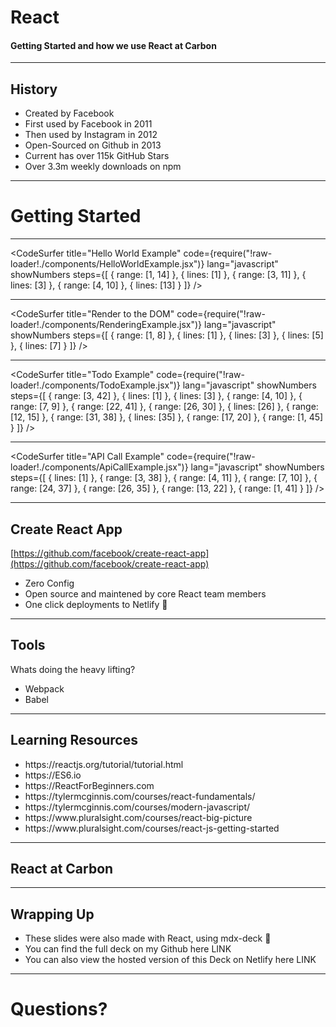 

<Head>
  <title>React - Carbon Getting Started</title>
</Head>

# React

#### Getting Started and how we use React at Carbon

---

## History

<ul style={{ textAlign: "left" }}>
  <Appear>
    <li>Created by Facebook</li>
    <li>First used by Facebook in 2011</li>
    <li>Then used by Instagram in 2012</li>
    <li>Open-Sourced on Github in 2013</li>
    <li>Current has over 115k GitHub Stars</li>
    <li>Over 3.3m weekly downloads on npm</li>
  </Appear>
</ul>

---

# Getting Started

---

<CodeSurfer
  title="Hello World Example"
  code={require("!raw-loader!./components/HelloWorldExample.jsx")}
  lang="javascript"
  showNumbers
  steps={[
    { range: [1, 14] },
    { lines: [1] },
    { range: [3, 11] },
    { lines: [3] },
    { range: [4, 10] },
    { lines: [13] }
  ]}
/>

---

<CodeSurfer
  title="Render to the DOM"
  code={require("!raw-loader!./components/RenderingExample.jsx")}
  lang="javascript"
  showNumbers
  steps={[
    { range: [1, 8] },
    { lines: [1] },
    { lines: [3] },
    { lines: [5] },
    { lines: [7] }
  ]}
/>

---

<CodeSurfer
  title="Todo Example"
  code={require("!raw-loader!./components/TodoExample.jsx")}
  lang="javascript"
  showNumbers
  steps={[
    { range: [3, 42] },
    { lines: [1] },
    { lines: [3] },
    { range: [4, 10] },
    { range: [7, 9] },
    { range: [22, 41] },
    { range: [26, 30] },
    { lines: [26] },
    { range: [12, 15] },
    { range: [31, 38] },
    { lines: [35] },
    { range: [17, 20] },
    { range: [1, 45] }
  ]}
/>

---

<CodeSurfer
  title="API Call Example"
  code={require("!raw-loader!./components/ApiCallExample.jsx")}
  lang="javascript"
  showNumbers
  steps={[
    { lines: [1] },
    { range: [3, 38] },
    { range: [4, 11] },
    { range: [7, 10] },
    { range: [24, 37] },
    { range: [26, 35] },
    { range: [13, 22] },
    { range: [1, 41] }
  ]}
/>

---

## Create React App

[https://github.com/facebook/create-react-app](https://github.com/facebook/create-react-app)

<ul style={{ textAlign: "left" }}>
  <Appear>
    <li>Zero Config</li>
    <li>Open source and maintened by core React team members</li>
    <li>One click deployments to Netlify 🎉</li>
  </Appear>
</ul>

---

## Tools

Whats doing the heavy lifting?

<ul style={{ textAlign: "left" }}>
  <Appear>
    <li>Webpack</li>
    <li>Babel</li>
  </Appear>
</ul>

---

## Learning Resources

<ul style={{ textAlign: "left" }}>
  <Appear>
    <li>https://reactjs.org/tutorial/tutorial.html</li>
    <li>https://ES6.io</li>
    <li>https://ReactForBeginners.com</li>
    <li>https://tylermcginnis.com/courses/react-fundamentals/</li>
    <li>https://tylermcginnis.com/courses/modern-javascript/</li>
    <li>https://www.pluralsight.com/courses/react-big-picture</li>
    <li>https://www.pluralsight.com/courses/react-js-getting-started</li>
  </Appear>
</ul>

---

## React at Carbon

---

## Wrapping Up

<ul style={{ textAlign: "left" }}>
  <Appear>
    <li>These slides were also made with React, using mdx-deck 🎉</li>
    <li>You can find the full deck on my Github here LINK</li>
    <li>
      You can also view the hosted version of this Deck on Netlify here LINK
    </li>
  </Appear>
</ul>

---

# Questions?
